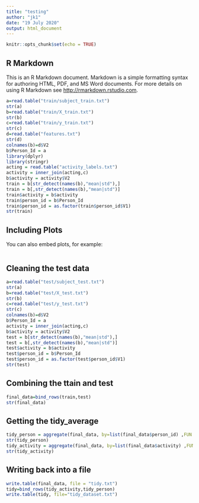 ```yaml
---
title: "testing"
author: "jk1"
date: "19 July 2020"
output: html_document
---
```


```r
knitr::opts_chunk$set(echo = TRUE)
```

## R Markdown

This is an R Markdown document. Markdown is a simple formatting syntax for authoring HTML, PDF, and MS Word documents. For more details on using R Markdown see <http://rmarkdown.rstudio.com>.

```r
a=read.table("train/subject_train.txt")
str(a)
b=read.table("train/X_train.txt")
str(b)
c=read.table("train/y_train.txt")
str(c)
d=read.table("features.txt")
str(d)
colnames(b)=d$V2
b$Person_Id = a
library(dplyr)
library(stringr)
acting = read.table("activity_labels.txt")
activity = inner_join(acting,c)
b$activity = activity$V2
train = b[str_detect(names(b),"mean|std"),]
train = b[,str_detect(names(b),"mean|std")]
train$activity = b$activity
train$person_id = b$Person_Id
train$person_id = as.factor(train$person_id$V1)
str(train)
```

## Including Plots

You can also embed plots, for example:

```r
```

## Cleaning the test data

```r
a=read.table("test/subject_test.txt")
str(a)
b=read.table("test/X_test.txt")
str(b)
c=read.table("test/y_test.txt")
str(c)
colnames(b)=d$V2
b$Person_Id = a
activity = inner_join(acting,c)
b$activity = activity$V2
test = b[str_detect(names(b),"mean|std"),]
test = b[,str_detect(names(b),"mean|std")]
test$activity = b$activity
test$person_id = b$Person_Id
test$person_id = as.factor(test$person_id$V1)
str(test)
```

## Combining the ttain and test

```r
final_data=bind_rows(train,test)
str(final_data)
```

## Getting the tidy_average

```r
tidy_person = aggregate(final_data, by=list(final_data$person_id) ,FUN = "mean")
str(tidy_person)
tidy_activity = aggregate(final_data, by=list(final_data$activity) ,FUN = "mean")
str(tidy_activity)
```

## Writing back into a file

```r
write.table(final_data, file = "tidy.txt")
tidy=bind_rows(tidy_activity,tidy_person)
write.table(tidy, file="tidy_dataset.txt")
```


